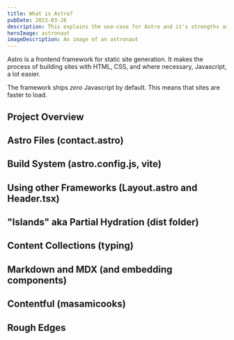 ```yaml
---
title: What is Astro?
pubDate: 2023-03-26
description: This explains the use-case for Astro and it's strengths as a framework.
heroImage: astronaut
imageDescription: An image of an astronaut
---
```


Astro is a frontend framework for static site generation. It makes the process of building sites with HTML, CSS, and where necessary, Javascript, a lot easier.

The framework ships _zero_ Javascript by default. This means that sites are faster to load.

## Project Overview
## Astro Files (contact.astro)
## Build System (astro.config.js, vite)
## Using other Frameworks (Layout.astro and Header.tsx)
## "Islands" aka Partial Hydration (dist folder)
## Content Collections (typing)
## Markdown and MDX (and embedding components)
## Contentful (masamicooks)
## Rough Edges
